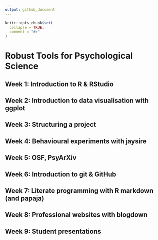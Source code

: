 ```yaml
---
output: github_document
---
```


<!-- README.md is generated from README.Rmd. Please edit that file -->

```r
knitr::opts_chunk$set(
  collapse = TRUE,
  comment = "#>"
)
```

<!-- badges: start -->
<!-- badges: end -->

# Robust Tools for Psychological Science

## Week 1: Introduction to R & RStudio

## Week 2: Introduction to data visualisation with ggplot

## Week 3: Structuring a project

## Week 4: Behavioural experiments with jaysire

## Week 5: OSF, PsyArXiv

## Week 6: Introduction to git & GitHub

## Week 7: Literate programming with R markdown (and papaja)

## Week 8: Professional websites with blogdown

## Week 9: Student presentations

